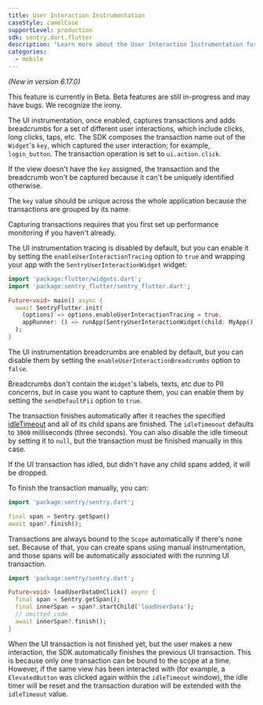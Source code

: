 ```yaml
---
title: User Interaction Instrumentation
caseStyle: camelCase
supportLevel: production
sdk: sentry.dart.flutter
description: "Learn more about the User Interaction Instrumentation for the Flutter SDK."
categories:
  - mobile
---
```


_(New in version 6.17.0)_

<Note>

This feature is currently in Beta. Beta features are still in-progress and may have bugs. We recognize the irony.

</Note>

The UI instrumentation, once enabled, captures transactions and adds breadcrumbs for a set of different user interactions, which include clicks, long clicks, taps, etc. The SDK composes the transaction name out of the `Widget`'s `key`, which captured the user interaction; for example, `login_button`. The transaction operation is set to `ui.action.click`.

<Note>

If the view doesn't have the `key` assigned, the transaction and the breadcrumb won't be captured because it can't be uniquely identified otherwise.

The `key` value should be unique across the whole application because the transactions are grouped by its name.

</Note>

<Note>

Capturing transactions requires that you first <PlatformLink to="/performance/">set up performance monitoring</PlatformLink> if you haven't already.

</Note>

The UI instrumentation tracing is disabled by default, but you can enable it by setting the `enableUserInteractionTracing` option to `true` and wrapping your app with the `SentryUserInteractionWidget` widget:

```dart
import 'package:flutter/widgets.dart';
import 'package:sentry_flutter/sentry_flutter.dart';

Future<void> main() async {
  await SentryFlutter.init(
    (options) => options.enableUserInteractionTracing = true,
    appRunner: () => runApp(SentryUserInteractionWidget(child: MyApp())),
  );
}
```

The UI instrumentation breadcrumbs are enabled by default, but you can disable them by setting the `enableUserInteractionBreadcrumbs` option to `false`.

Breadcrumbs don't contain the `Widget`'s labels, texts, etc due to PII concerns, but in case you want to capture them, you can enable them by setting the `sendDefaultPii` option to `true`.

The transaction finishes automatically after it reaches the specified [idleTimeout](/platforms/flutter/configuration/options/#idle-timeout) and all of its child spans are finished. The `idleTimeoout` defaults to `3000` milliseconds (three seconds). You can also disable the idle timeout by setting it to `null`, but the transaction must be finished manually in this case.

<Note>

If the UI transaction has idled, but didn't have any child spans added, it will be dropped.

</Note>

To finish the transaction manually, you can:

```dart
import 'package:sentry/sentry.dart';

final span = Sentry.getSpan()
await span?.finish();
```

Transactions are always bound to the `Scope` automatically if there's none set. Because of that, you can create spans using manual instrumentation, and those spans will be automatically associated with the running UI transaction.

```dart
import 'package:sentry/sentry.dart';

Future<void> loadUserDataOnClick() async {
  final span = Sentry.getSpan();
  final innerSpan = span?.startChild('loadUserData');
  // omitted code
  await innerSpan?.finish();
}
```

When the UI transaction is not finished yet, but the user makes a new interaction, the SDK automatically finishes the previous UI transaction. This is because only one transaction can be bound to the scope at a time. However, if the same view has been interacted with (for example, a `ElevatedButton` was clicked again within the `idleTimeout` window), the idle timer will be reset and the transaction duration will be extended with the `idleTimeout` value.
